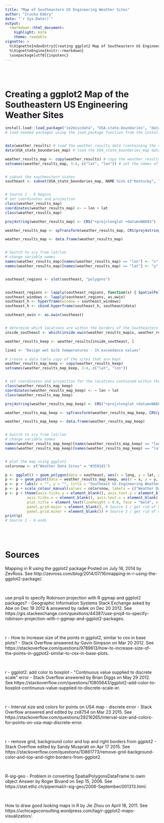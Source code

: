 ```yaml
---
title: "Map of Southeastern US Engineering Weather Sites"
author: "Irucka Embry"
date: "`r Sys.Date()`"
output:
  rmarkdown::html_document:
    highlight: kate
    theme: readable
vignette: >
  %\VignetteIndexEntry{Creating ggplot2 Map of Southeastern US Engineering Weather Sites}
  %\VignetteEngine{knitr::rmarkdown}
  \usepackage[utf8]{inputenc}
---
```


<br />
<br />

# Creating a ggplot2 Map of the Southeastern US Engineering Weather Sites

```r
install.load::load_package("ie2miscdata", "USA.state.boundaries", "data.table", "spatstat", "sp", "rgdal", "ggplot2", "spatstat.geom", "maptools")
# load needed packages using the load_package function from the install.load package (it is assumed that you have already installed these packages)


data(weather_results) # load the weather_results data (containing the site information for US weather stations)
data(USA_state_boundaries_map) # load the USA_state_boundaries_map data (for the US map)

weather_results_map <- copy(weather_results) # copy the weather_results using data.table
setnames(weather_results_map, 3:4, c("lat", "lon")) # set the names of columns 3 and 4 using data.table


# subset the southeastern states
southeast <- subset(USA_state_boundaries_map, NAME %in% c("Kentucky", "Florida", "North Carolina", "South Carolina", "Alabama", "Mississippi", "Louisiana", "Georgia", "Virginia", "Tennessee")) # Source 7 / subset for Southeast states only


# Source 1 - 6 begins
# set coordinates and projection
class(weather_results_map)
coordinates(weather_results_map) <- ~ lon + lat
class(weather_results_map)

proj4string(weather_results_map) <- CRS("+proj=longlat +datum=NAD83")

weather_results_map <- spTransform(weather_results_map, CRS(proj4string(USA_state_boundaries_map)))

weather_results_map <- data.frame(weather_results_map)


# Switch to x/y from lat/lon
# change variable names
names(weather_results_map)[names(weather_results_map) == "lon"] <- "x"
names(weather_results_map)[names(weather_results_map) == "lat"] <- "y"


southeast_regions <- slot(southeast, "polygons")


southeast_regions <- lapply(southeast_regions, function(x) { SpatialPolygons(list(x)) })
southeast_windows <- lapply(southeast_regions, as.owin)
southeast_h <- hyperframe(window = southeast_windows)
southeast_h <- cbind.hyperframe(southeast_h, southeast@data)

southeast_owin <- as.owin(southeast)


# determine which locations are within the borders of the Southeastern US
inside_southeast <- which(inside.owin(weather_results_map$x, weather_results_map$y, southeast_owin)) # Source 7

weather_results_keep <- weather_results[inside_southeast, ]

line1 <- "Design wet bulb temperatures - 1% exceedance values"

# create a data.table copy of the sites that are kept
weather_results_map_keep <- copy(weather_results_keep)
setnames(weather_results_map_keep, 3:4, c("lat", "lon"))


# set coordinates and projection for the locations contained within the Southeastern US
class(weather_results_map_keep)
coordinates(weather_results_map_keep) <- ~ lon + lat
class(weather_results_map_keep)

proj4string(weather_results_map_keep) <- CRS("+proj=longlat +datum=NAD83")

weather_results_map_keep <- spTransform(weather_results_map_keep, CRS(proj4string(USA_state_boundaries_map)))

weather_results_map_keep <- data.frame(weather_results_map_keep)


# Switch to x/y from lat/lon
# change variable names
names(weather_results_map_keep)[names(weather_results_map_keep) == "lon"] <- "x"
names(weather_results_map_keep)[names(weather_results_map_keep) == "lat"] <- "y"


# plot the map using ggplot2
colorsnow <- c("Weather Data Sites" = "#3591d1")

p <- ggplot() + geom_polygon(data = southeast, aes(x = long, y = lat, group = group), colour = "black", fill = "white")
p <- p + geom_point(data = weather_results_map_keep, aes(x = x, y = y, color = "Weather Data Sites"))
p <- p + labs(x = "", y = "", title = "Southeast US Engineering Weather Sites Map")
p <- p + scale_colour_manual(values = colorsnow, labels = c("Weather Data Sites"), name = "Legend")
p <- p + theme(axis.ticks.y = element_blank(), axis.text.y = element_blank(), # get rid of x ticks/text
          axis.ticks.x = element_blank(), axis.text.x = element_blank(), # get rid of y ticks/text
          plot.title = element_text(lineheight = 0.8, face = "bold", vjust = 1), # make title bold and add space
          panel.grid.major = element_blank(), # Source 3 / get rid of major grid
          panel.grid.minor = element_blank()) # Source 3 / get rid of minor grid
print(p)
# Source 1 - 6 ends
```

<br />
<br />

# Sources

Mapping in R using the ggplot2 package Posted on July 16, 2014 by ZevRoss. See http://zevross.com/blog/2014/07/16/mapping-in-r-using-the-ggplot2-package/.

<br />

use proj4 to specify Robinson projection with R ggmap and ggplot2 packages? - Geographic Information Systems Stack Exchange asked by Abe on Dec 19 2012 & answered by radek on Dec 20 2012. See https://gis.stackexchange.com/questions/44387/use-proj4-to-specify-robinson-projection-with-r-ggmap-and-ggplot2-packages.

<br />

r - How to increase size of the points in ggplot2, similar to cex in base plots? - Stack Overflow answered by Gavin Simpson on Mar 20 2012. See https://stackoverflow.com/questions/9789613/how-to-increase-size-of-the-points-in-ggplot2-similar-to-cex-in-base-plots.

<br />

r - ggplot2: add color to boxplot - &quot;Continuous value supplied to discrete scale&quot; error - Stack Overflow answered by Brian Diggs on May 29 2012. See https://stackoverflow.com/questions/10805643/ggplot2-add-color-to-boxplot-continuous-value-supplied-to-discrete-scale-er.

<br />

r - Interval size and colors for points on USA map - discrete error - Stack Overflow answered and edited by zx8754 on Mar 23 2015. See https://stackoverflow.com/questions/29216265/interval-size-and-colors-for-points-on-usa-map-discrete-error.

<br />

r - remove grid, background color and top and right borders from ggplot2 - Stack Overflow edited by Sandy Muspratt on Apr 17 2015. See https://stackoverflow.com/questions/10861773/remove-grid-background-color-and-top-and-right-borders-from-ggplot2.

<br />

R-sig-geo - Problem in converting SpatialPolygonsDataFrame to owin object Answer by Roger Bivand on Sep 15, 2006. See https://stat.ethz.ch/pipermail/r-sig-geo/2006-September/001313.html.

<br />

How to draw good looking maps in R by Jie Zhou on April 18, 2011. See https://uchicagoconsulting.wordpress.com/tag/r-ggplot2-maps-visualization/.
